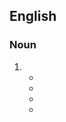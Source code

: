 {{also|cooperation|coopération|coöperation|coöpération}}
==English==

===Noun===
{{en-noun|-}}

# {{alternative spelling of|en|cooperation}}
#* {{quote-book|en|year=1842|author={{w|Letitia Elizabeth Landon}}|title=Lady Anne Granard|volume=1|page=24|text="Pray," said she, "keep any thing like sentiment for Allerton. I am not the least afraid that you will have too much. But one thing I beg to observe—I shall expect active '''co-operation''' on your part. You are clever enough if you exert yourself, and that is what people usually do when it is for themselves."}}
#* {{quote-book|en|year=1913|author=[[w:Robert Barr (writer)|Robert Barr]]
|title=Lord Stranleigh Abroad
|chapter=4|url=http://openlibrary.org/works/OL1796924W
|passage=“I have tried, as I hinted, to enlist the '''co-operation''' of other capitalists, but experience has taught me that any appeal is futile that does not impinge directly upon cupidity.&thinsp;&hellip;&thinsp;.”}}
#* {{quote-book|en|year=1985|orig_year=1967|author=John Bartholomew & Son Limited|title=The Times Atlas of the World|edition=Seventh Comprehensive Edition|publisher=Times Books Limited|isbn=0-8129-1298-5|section=plate 123|entry=Antarctica|text=Note: Under the Antarctic Treaty of 1959 all territorial claims are held under abeyance in the interest of international '''co-operation''' for scientific purposes.}}
#* {{quote-journal|en|year=2019|month=October|author=James Abbott|title=Esk Valley revival|journal=Modern Railways|page=78|text=Now the '''co-operation''' is set to go one step further. 'We'll be training NYMR <small>[North Yorkshire Moors Railway]</small> staff in basic NR <small>[Network Rail]</small> competencies and awarding Sentinel licences so they'll be able to work as contractors on NR's behalf and we won't be so dependent on people travelling out from Middlesbrough' says Mr Gee.}}